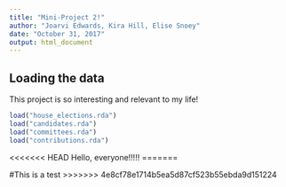 ```yaml
---
title: "Mini-Project 2!"
author: "Joarvi Edwards, Kira Hill, Elise Snoey"
date: "October 31, 2017"
output: html_document
---
```



## Loading the data

This project is so interesting and relevant to my life!

```r
load("house_elections.rda")
load("candidates.rda")
load("committees.rda")
load("contributions.rda")
```
<<<<<<< HEAD
Hello, everyone!!!!!
=======
 
#This is a test
>>>>>>> 4e8cf78e1714b5ea5d87cf523b55ebda9d151224
